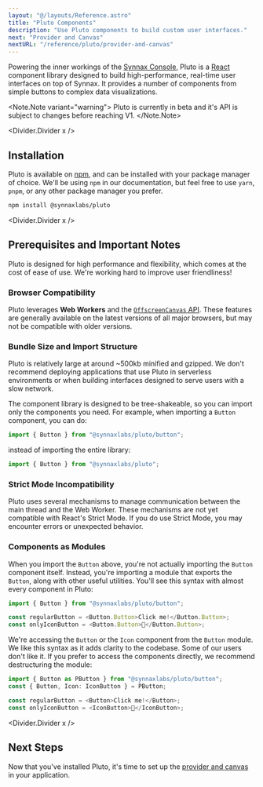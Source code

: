 ```yaml
---
layout: "@/layouts/Reference.astro"
title: "Pluto Components"
description: "Use Pluto components to build custom user interfaces."
next: "Provider and Canvas"
nextURL: "/reference/pluto/provider-and-canvas"
---
```



Powering the inner workings of the [Synnax Console](/reference/console/get-started),
Pluto is a [React](https://react.dev/) component library designed to build
high-performance, real-time user interfaces on top of Synnax. It provides a number of
components from simple buttons to complex data visualizations.

<Note.Note variant="warning">
  Pluto is currently in beta and it's API is subject to changes before reaching V1.
</Note.Note>

<Divider.Divider x />

## Installation

Pluto is available on [npm](https://www.npmjs.com/package/@synnaxlabs/pluto), and can be
installed with your package manager of choice. We'll be using `npm` in our
documentation, but feel free to use `yarn`, `pnpm`, or any other package manager you
prefer.

```bash
npm install @synnaxlabs/pluto
```

<Divider.Divider x />

## Prerequisites and Important Notes

Pluto is designed for high performance and flexibility, which comes at the cost of ease
of use. We're working hard to improve user friendliness!

### Browser Compatibility

Pluto leverages **Web Workers** and the
[`OffscreenCanvas` API](https://developer.mozilla.org/en-US/docs/Web/API/OffscreenCanvas#browser_compatibility).
These features are generally available on the latest versions of all major browsers, but
may not be compatible with older versions.

### Bundle Size and Import Structure

Pluto is relatively large at around ~500kb minified and gzipped. We don't recommend
deploying applications that use Pluto in serverless environments or when building
interfaces designed to serve users with a slow network.

The component library is designed to be tree-shakeable, so you can import only the
components you need. For example, when importing a `Button` component, you can do:

```typescript
import { Button } from "@synnaxlabs/pluto/button";
```

instead of importing the entire library:

```typescript
import { Button } from "@synnaxlabs/pluto";
```

### Strict Mode Incompatibility

Pluto uses several mechanisms to manage communication between the main thread and the
Web Worker. These mechanisms are not yet compatible with React's Strict Mode. If you do
use Strict Mode, you may encounter errors or unexpected behavior.

### Components as Modules

When you import the `Button` above, you're not actually importing the `Button` component
itself. Instead, you're importing a module that exports the `Button`, along with other
useful utilities. You'll see this syntax with almost every component in Pluto:

```typescript
import { Button } from "@synnaxlabs/pluto/button";

const regularButton = <Button.Button>Click me!</Button.Button>;
const onlyIconButton = <Button.Button>🚀</Button.Button>;
```

We're accessing the `Button` or the `Icon` component from the `Button` module. We like
this syntax as it adds clarity to the codebase. Some of our users don't like it. If you
prefer to access the components directly, we recommend destructuring the module:

```typescript
import { Button as PButton } from "@synnaxlabs/pluto/button";
const { Button, Icon: IconButton } = PButton;

const regularButton = <Button>Click me!</Button>;
const onlyIconButton = <IconButton>🚀</IconButton>;
```

<Divider.Divider x />

## Next Steps

Now that you've installed Pluto, it's time to set up the
[provider and canvas](/reference/pluto/provider-and-canvas) in your application.
